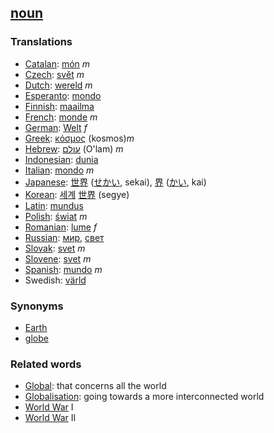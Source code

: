 ==[[noun]]==

===Translations===
*[[Catalan]]: [[món]] ''m''
*[[Czech]]: [[svět]] ''m''
*[[Dutch]]: [[wereld]] ''m''
*[[Esperanto]]: [[mondo]]
*[[Finnish]]: [[maailma]]
*[[French]]: [[monde]] ''m''
*[[German]]: [[Welt]] ''f''
*[[Greek]]: [[κόσμος]] (kosmos)''m''
*[[Hebrew]]: [[עולם]] (O'lam) ''m''
*[[Indonesian]]: [[dunia]]
*[[Italian]]: [[mondo]] ''m''
*[[Japanese]]: [[世界]] ([[せかい]], sekai), [[界]] ([[かい]], kai)
*[[Korean]]: [[세계]] [[世界]] (segye)
*[[Latin]]: [[mundus]]
*[[Polish]]: [[świat]] ''m''
*[[Romanian]]: [[lume]] ''f''
*[[Russian]]: [[мир]], [[свет]]
*[[Slovak]]: [[svet]] ''m''
*[[Slovene]]: [[svet]] ''m''
*[[Spanish]]: [[mundo]] ''m''
*Swedish: [[värld]]

===Synonyms===

*[[Earth]]
*[[globe]]

===Related words===

*[[Global]]: that concerns all the world
*[[Globalisation]]: going towards a more interconnected world
*[[World War]] I
*[[World War]] II